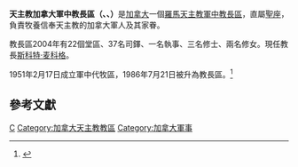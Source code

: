 {{Infobox diocese
|name = 加拿大軍中教長區
|jurisdiction = 
|latin = Ordinariatus Militaris Canadensis
|local = {{lang|en|Military Ordinariate of Canada}}{{en}}<br>{{lang|fr|Ordinariat militaire du Canada}}{{fr}}
|border = catholic
|image = Coat of Arms of the Roman Catholic Military Ordinariate of Canada.svg
|image_size = 
|caption = 
|location = {{CAN}}
|territory =
|rite = 羅馬禮
|patron = 
|province = 直屬聖座
|established = 1951年
|cathedral = 
|co-cathedral = 
|leadership = 
|ordinary = [[唐納德·德希歐|唐納德·德希歐]]
|coadjutor bishop = 
|auxiliary = 
|emeritus = 
|vicar general = 
|chancery = 
|procura =
|title1 = 
|title1_name = 
|title2 = 
|title2_name = 
|title3 = 
|title3_name = 
|population = 
|parishes = 
|churches = 
|congregations = 
|secular priests = 37
|image2 = 
|image2_size = 
|image2_alt = 
|caption2 = 
|curia = 
|address = 
|telephone_no = 
|website = 
|footnote =  
}}
'''天主教加拿大軍中教長區（{{lang-la| Ordinariatus Militaris Canadensis}}、{{lang-en|Military Ordinariate of Canada}}、{{lang-fr|Ordinariat militaire du Canada}}）'''是[[加拿大|加拿大]]一個[[羅馬天主教|羅馬天主教]][[軍中教長區|軍中教長區]]，直屬[[聖座|聖座]]，負責牧養信奉天主教的加拿大軍人及其家眷。

教長區2004年有22個堂區、37名司鐸、一名執事、三名修士、兩名修女。現任教長[[斯科特·麦科格|斯科特·麦科格]]。

1951年2月17日成立軍中代牧區，1986年7月21日被升為教長區。<ref>{{Cite web |url=http://www.vatican.va/holy_father/john_paul_ii/apost_constitutions/documents/hf_jp-ii_apc_19860421_spirituali-militum-curae_lt.html |title=升為教長區的宗座憲令 |accessdate=2014-11-03 |archive-date=2011-11-03 |archive-url=https://web.archive.org/web/20111103080952/http://www.vatican.va/holy_father/john_paul_ii/apost_constitutions/documents/hf_jp-ii_apc_19860421_spirituali-militum-curae_lt.html |dead-url=no }}</ref>

==參考文獻==
{{reflist}}
{{軍中教長區}}
{{加拿大天主教教區}}

[[Category:軍中教長區|C]]
[[Category:加拿大天主教教區|Category:加拿大天主教教區]]
[[Category:加拿大軍事|Category:加拿大軍事]]